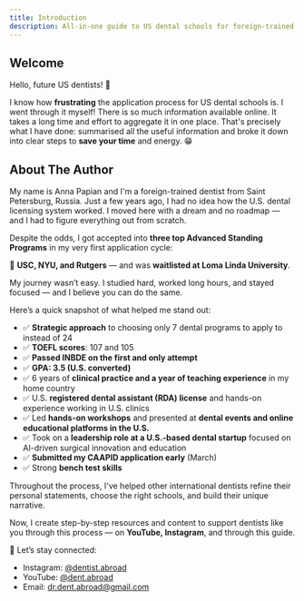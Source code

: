 ```yaml
---
title: Introduction
description: All-in-one guide to US dental schools for foreign-trained dentists
---
```


## Welcome

Hello, future US dentists! 👋

I know how **frustrating** the application process for US dental schools is. I
went through it myself! There is so much information available online. It takes
a long time and effort to aggregate it in one place. That's precisely what I
have done: summarised all the useful information and broke it down into clear
steps to **save your time** and energy. 😁

## About The Author

My name is Anna Papian and I'm a foreign-trained dentist from Saint Petersburg,
Russia. Just a few years ago, I had no idea how the U.S. dental licensing
system worked. I moved here with a dream and no roadmap — and I had to figure
everything out from scratch.

Despite the odds, I got accepted into **three top Advanced Standing Programs**
in my very first application cycle:

📍 **USC, NYU, and Rutgers** — and was **waitlisted at Loma Linda University**.

My journey wasn’t easy. I studied hard, worked long hours, and stayed focused —
and I believe you can do the same.

Here’s a quick snapshot of what helped me stand out:

- ✅ **Strategic approach** to choosing only 7 dental programs to apply to instead of 24
- ✅ **TOEFL scores**: 107 and 105
- ✅ **Passed INBDE on the first and only attempt**
- ✅ **GPA: 3.5 (U.S. converted)**
- ✅ 6 years of **clinical practice and a year of teaching experience** in my home country
- ✅ U.S. **registered dental assistant (RDA) license** and hands-on experience working in U.S. clinics
- ✅ Led **hands-on workshops** and presented at **dental events and online educational platforms in the U.S.**
- ✅ Took on a **leadership role at a U.S.-based dental startup** focused on AI-driven surgical innovation and education
- ✅ **Submitted my CAAPID application early** (March)
- ✅ Strong **bench test skills**

Throughout the process, I've helped other international dentists refine their
personal statements, choose the right schools, and build their unique narrative.

Now, I create step-by-step resources and content to support dentists like you
through this process — on **YouTube, Instagram**, and through this guide.

📩 Let’s stay connected:

- Instagram: [@dentist.abroad](https://www.instagram.com/dentist.abroad/)
- YouTube: [@dent.abroad](https://www.youtube.com/@dent.abroad)
- Email: dr.dent.abroad@gmail.com

